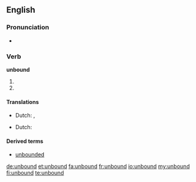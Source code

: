 ==English==

===Pronunciation===
* {{IPA|/ʌn'baʊnd/}}

===Verb===
'''unbound'''

# {{simple past of|[[unbind]]}}
# {{past participle of|[[unbind]]}}

====Translations====
{{trans-top|simple past of "to unbind"}}
* Dutch: {{t-|nl|ontbond|s}}, {{t-|nl|ontbonden|p}}
{{trans-mid}}
{{trans-bottom}}

{{trans-top|past participle of "to unbind"}}
* Dutch: {{t-|nl|ontbonden}}
{{trans-mid}}
{{trans-bottom}}

====Derived terms====
*[[unbounded]]

[[de:unbound]]
[[et:unbound]]
[[fa:unbound]]
[[fr:unbound]]
[[io:unbound]]
[[my:unbound]]
[[fi:unbound]]
[[te:unbound]]